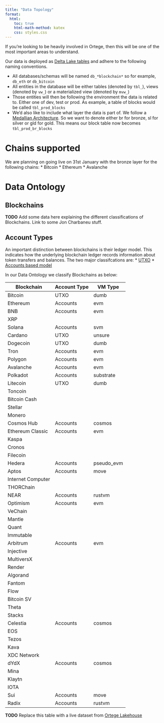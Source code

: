 ```yaml
---
title: "Data Topology"
format:
  html:
    toc: true
    html-math-method: katex
    css: styles.css
---
```

If you're looking to be heavily involved in Ortege, then this will be one of the most important areas to understand.

Our data is deployed as [Delta Lake tables](https://docs.delta.io/latest/quick-start.html) and adhere to the following naming conventions. 

* All databases/schemas will be named `db_*blockchain*` so for example, `db_eth` or `db_bitcoin`
* All entities in the database will be either tables (denoted by `tbl_`), views (denoted by `vw_`) or a materialized view (denoted by `mvw_`)
* Those entities will then be following the environment the data is related to. Either one of dev, test or prod. As example, a table of blocks would be called `tbl_prod_blocks`
* We'd also like to include what layer the data is part of. We follow a [Medallian Architecture](https://learn.microsoft.com/en-us/azure/databricks/lakehouse/medallion). So we want to denote either br for bronze, sl for silver or gld for gold. This means our block table now becomes `tbl_prod_br_blocks`

# Chains supported
We are planning on going live on 31st January with the bronze layer for the following chains:
* Bitcoin
* Ethereum
* Avalanche

# Data Ontology
## Blockchains
**TODO** Add some data here explaining the different classifications of Blockchains. Link to some Jon Charbaneu stuff.

## Account Types
An important distinction between blockchains is their ledger model. This indicates how the underlying blockchain ledger records information about token transfers and balances. The two major classifcations are:
* [UTXO](https://www.horizen.io/academy/utxo-vs-account-model/)
* [Accounts based model](https://docs.alchemy.com/docs/utxo-vs-account-models)

In our Data Ontology we classify Blockchains as below:

| Blockchain          | Account Type | VM Type     |
|---------------------|--------------|-------------|
| Bitcoin             | UTXO         | dumb        |
| Ethereum            | Accounts     | evm         |
| BNB                 | Accounts     | evm         |
| XRP                 |              |             |
| Solana              | Accounts     | svm         |
| Cardano             | UTXO         | unsure      |
| Dogecoin            | UTXO         | dumb        |
| Tron                | Accounts     | evm         |
| Polygon             | Accounts     | evm         |
| Avalanche           | Accounts     | evm         |
| Polkadot            | Accounts     | substrate   |
| Litecoin            | UTXO         | dumb        |
| Toncoin             |              |             |
| Bitcoin Cash        |              |             |
| Stellar             |              |             |
| Monero              |              |             |
| Cosmos Hub          | Accounts     | cosmos      |
| Ethereum Classic    | Accounts     | evm         |
| Kaspa               |              |             |
| Cronos              |              |             |
| Filecoin            |              |             |
| Hedera              | Accounts     | pseudo_evm  |
| Aptos               | Accounts     | move        |
| Internet Computer   |              |             |
| THORChain           |              |             |
| NEAR                | Accounts     | rustvm      |
| Optimism            | Accounts     | evm         |
| VeChain             |              |             |
| Mantle              |              |             |
| Quant               |              |             |
| Immutable           |              |             |
| Arbitrum            | Accounts     | evm         |
| Injective           |              |             |
| MultiversX          |              |             |
| Render              |              |             |
| Algorand            |              |             |
| Fantom              |              |             |
| Flow                |              |             |
| Bitcoin SV          |              |             |
| Theta               |              |             |
| Stacks              |              |             |
| Celestia            | Accounts     | cosmos      |
| EOS                 |              |             |
| Tezos               |              |             |
| Kava                |              |             |
| XDC Network         |              |             |
| dYdX                | Accounts     | cosmos      |
| Mina                |              |             |
| Klaytn              |              |             |
| IOTA                |              |             |
| Sui                 | Accounts     | move        |
| Radix               | Accounts     | rustvm      |

**TODO** Replace this table with a live dataset from [Ortege Lakehouse](lakehouse.qmd)